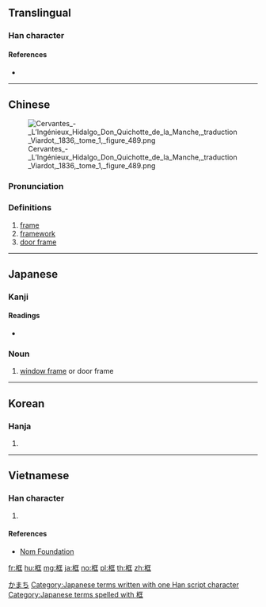 ==Translingual==

===Han character===
{{Han char|rn=75|rad=木|as=06|sn=10|four=41911|canj=DSMG,XDSMG|ids=⿰木匡}}

====References====
* {{Han ref|kx=0525.070|dkj=14760|dj=0914.020|hdz=21192.050|uh=6846|ud=26694|bh=AED8|bd=44760}}

----

==Chinese==
{{zh-forms}}
[[File:Cervantes - L’Ingénieux Hidalgo Don Quichotte de la Manche, traduction Viardot, 1836, tome 1, figure 489.png|thumb|right]]

===Pronunciation===
{{zh-pron
|m=框
|c=hong1,kwaang1
|mc=y
|oc=y
|ma=
|cat=n
}}

===Definitions===
{{zh-hanzi}}

# [[frame]]
# [[framework]]
# [[door frame]]

----

==Japanese==

===Kanji===
{{ja-kanji|grade=|rs=木06}}

====Readings====
* {{ja-readings|on=[[きょう]] (kyō)|kun=[[かまち]] (kamachi)}}

===Noun===
{{ja-noun|かまち}}

# [[window frame]] or door frame

[[Category:ja:Architecture|かまち]]
[[Category:Japanese terms written with one Han script character]]
[[Category:Japanese terms spelled with 框]]

----

==Korean==

===Hanja===
{{ko-hanja|hangeul=광|eumhun=|rv=gwang|mr=kwang|y=kwang}}

# {{defn|lang=ko|sort=木06}}

----

==Vietnamese==

===Han character===
{{vi-readings|rs=木06|hanviet=[[chuồng]], [[khuông]]}}

# {{defn|lang=vi|sort=木06}}

====References====
* [http://nomfoundation.org/common/nom_details.php?codepoint=6846 Nom Foundation]

[[fr:框]]
[[hu:框]]
[[mg:框]]
[[ja:框]]
[[no:框]]
[[pl:框]]
[[th:框]]
[[zh:框]]